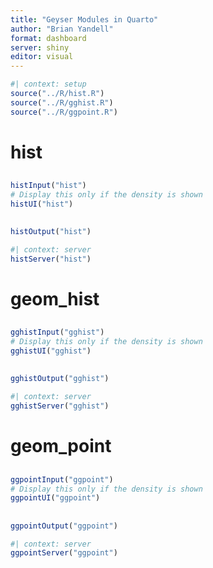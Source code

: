 ```yaml
---
title: "Geyser Modules in Quarto"
author: "Brian Yandell"
format: dashboard
server: shiny
editor: visual
---
```


```r
#| context: setup
source("../R/hist.R")
source("../R/gghist.R")
source("../R/ggpoint.R")
```

# hist

##  {.sidebar}

### 

```r
histInput("hist")
# Display this only if the density is shown
histUI("hist")
```

## 

```r
histOutput("hist")
```

```r
#| context: server
histServer("hist")
```

# geom_hist

##  {.sidebar}

### 

```r
gghistInput("gghist")
# Display this only if the density is shown
gghistUI("gghist")
```

## 

```r
gghistOutput("gghist")
```

```r
#| context: server
gghistServer("gghist")
```

# geom_point

##  {.sidebar}

### 

```r
ggpointInput("ggpoint")
# Display this only if the density is shown
ggpointUI("ggpoint")
```

## 

```r
ggpointOutput("ggpoint")
```

```r
#| context: server
ggpointServer("ggpoint")
```
